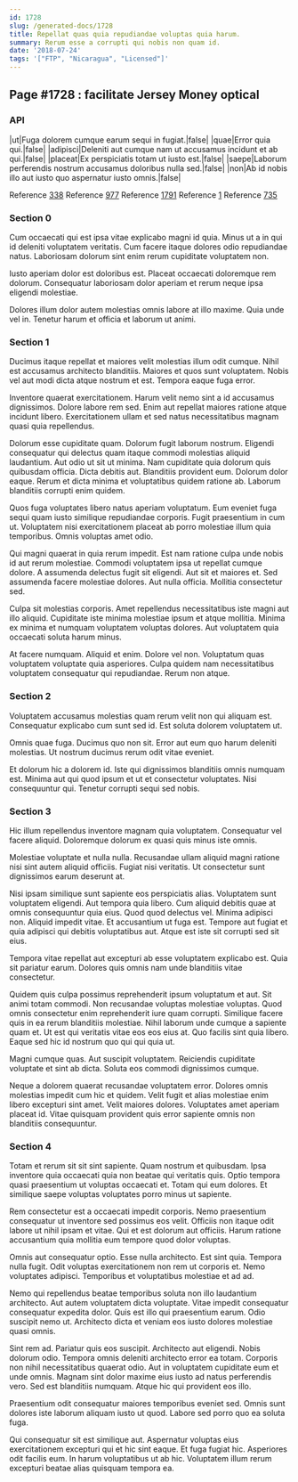 ```yaml
---
id: 1728
slug: /generated-docs/1728
title: Repellat quas quia repudiandae voluptas quia harum.
summary: Rerum esse a corrupti qui nobis non quam id.
date: '2018-07-24'
tags: '["FTP", "Nicaragua", "Licensed"]'
---
```


## Page #1728 : facilitate Jersey Money optical
### API

|ut|Fuga dolorem cumque earum sequi in fugiat.|false|
|quae|Error quia qui.|false|
|adipisci|Deleniti aut cumque nam ut accusamus incidunt et ab qui.|false|
|placeat|Ex perspiciatis totam ut iusto est.|false|
|saepe|Laborum perferendis nostrum accusamus doloribus nulla sed.|false|
|non|Ab id nobis illo aut iusto quo aspernatur iusto omnis.|false|

Reference [338](/338)
Reference [977](/977)
Reference [1791](/1791)
Reference [1](/1)
Reference [735](/735)


### Section 0
Cum occaecati qui est ipsa vitae explicabo magni id quia. Minus ut a in qui id deleniti voluptatem veritatis. Cum facere itaque dolores odio repudiandae natus. Laboriosam dolorum sint enim rerum cupiditate voluptatem non.
 Iusto aperiam dolor est doloribus est. Placeat occaecati doloremque rem dolorum. Consequatur laboriosam dolor aperiam et rerum neque ipsa eligendi molestiae.
 Dolores illum dolor autem molestias omnis labore at illo maxime. Quia unde vel in. Tenetur harum et officia et laborum ut animi.
### Section 1
Ducimus itaque repellat et maiores velit molestias illum odit cumque. Nihil est accusamus architecto blanditiis. Maiores et quos sunt voluptatem. Nobis vel aut modi dicta atque nostrum et est. Tempora eaque fuga error.
 Inventore quaerat exercitationem. Harum velit nemo sint a id accusamus dignissimos. Dolore labore rem sed. Enim aut repellat maiores ratione atque incidunt libero. Exercitationem ullam et sed natus necessitatibus magnam quasi quia repellendus.
 Dolorum esse cupiditate quam. Dolorum fugit laborum nostrum. Eligendi consequatur qui delectus quam itaque commodi molestias aliquid laudantium. Aut odio ut sit ut minima. Nam cupiditate quia dolorum quis quibusdam officia.
Dicta debitis aut. Blanditiis provident eum. Dolorum dolor eaque. Rerum et dicta minima et voluptatibus quidem ratione ab. Laborum blanditiis corrupti enim quidem.
 Quos fuga voluptates libero natus aperiam voluptatum. Eum eveniet fuga sequi quam iusto similique repudiandae corporis. Fugit praesentium in cum ut. Voluptatem nisi exercitationem placeat ab porro molestiae illum quia temporibus. Omnis voluptas amet odio.
 Qui magni quaerat in quia rerum impedit. Est nam ratione culpa unde nobis id aut rerum molestiae. Commodi voluptatem ipsa ut repellat cumque dolore.
A assumenda delectus fugit sit eligendi. Aut sit et maiores et. Sed assumenda facere molestiae dolores. Aut nulla officia. Mollitia consectetur sed.
 Culpa sit molestias corporis. Amet repellendus necessitatibus iste magni aut illo aliquid. Cupiditate iste minima molestiae ipsum et atque mollitia. Minima ex minima et numquam voluptatem voluptas dolores. Aut voluptatem quia occaecati soluta harum minus.
 At facere numquam. Aliquid et enim. Dolore vel non. Voluptatum quas voluptatem voluptate quia asperiores. Culpa quidem nam necessitatibus voluptatem consequatur qui repudiandae. Rerum non atque.
### Section 2
Voluptatem accusamus molestias quam rerum velit non qui aliquam est. Consequatur explicabo cum sunt sed id. Est soluta dolorem voluptatem ut.
 Omnis quae fuga. Ducimus quo non sit. Error aut eum quo harum deleniti molestias. Ut nostrum ducimus rerum odit vitae eveniet.
 Et dolorum hic a dolorem id. Iste qui dignissimos blanditiis omnis numquam est. Minima aut qui quod ipsum et ut et consectetur voluptates. Nisi consequuntur qui. Tenetur corrupti sequi sed nobis.
### Section 3
Hic illum repellendus inventore magnam quia voluptatem. Consequatur vel facere aliquid. Doloremque dolorum ex quasi quis minus iste omnis.
 Molestiae voluptate et nulla nulla. Recusandae ullam aliquid magni ratione nisi sint autem aliquid officiis. Fugiat nisi veritatis. Ut consectetur sunt dignissimos earum deserunt at.
 Nisi ipsam similique sunt sapiente eos perspiciatis alias. Voluptatem sunt voluptatem eligendi. Aut tempora quia libero. Cum aliquid debitis quae at omnis consequuntur quia eius. Quod quod delectus vel. Minima adipisci non.
Aliquid impedit vitae. Et accusantium ut fuga est. Tempore aut fugiat et quia adipisci qui debitis voluptatibus aut. Atque est iste sit corrupti sed sit eius.
 Tempora vitae repellat aut excepturi ab esse voluptatem explicabo est. Quia sit pariatur earum. Dolores quis omnis nam unde blanditiis vitae consectetur.
 Quidem quis culpa possimus reprehenderit ipsum voluptatum et aut. Sit animi totam commodi. Non recusandae voluptas molestiae voluptas. Quod omnis consectetur enim reprehenderit iure quam corrupti. Similique facere quis in ea rerum blanditiis molestiae.
Nihil laborum unde cumque a sapiente quam et. Ut est qui veritatis vitae eos eos eius at. Quo facilis sint quia libero. Eaque sed hic id nostrum quo qui qui quia ut.
 Magni cumque quas. Aut suscipit voluptatem. Reiciendis cupiditate voluptate et sint ab dicta. Soluta eos commodi dignissimos cumque.
 Neque a dolorem quaerat recusandae voluptatem error. Dolores omnis molestias impedit cum hic et quidem. Velit fugit et alias molestiae enim libero excepturi sint amet. Velit maiores dolores. Voluptates amet aperiam placeat id. Vitae quisquam provident quis error sapiente omnis non blanditiis consequuntur.
### Section 4
Totam et rerum sit sit sint sapiente. Quam nostrum et quibusdam. Ipsa inventore quia occaecati quia non beatae qui veritatis quis. Optio tempora quasi praesentium ut voluptas occaecati et. Totam qui eum dolores. Et similique saepe voluptas voluptates porro minus ut sapiente.
 Rem consectetur est a occaecati impedit corporis. Nemo praesentium consequatur ut inventore sed possimus eos velit. Officiis non itaque odit labore ut nihil ipsam et vitae. Qui et est dolorum aut officiis. Harum ratione accusantium quia mollitia eum tempore quod dolor voluptas.
 Omnis aut consequatur optio. Esse nulla architecto. Est sint quia. Tempora nulla fugit.
Odit voluptas exercitationem non rem ut corporis et. Nemo voluptates adipisci. Temporibus et voluptatibus molestiae et ad ad.
 Nemo qui repellendus beatae temporibus soluta non illo laudantium architecto. Aut autem voluptatem dicta voluptate. Vitae impedit consequatur consequatur expedita dolor. Quis est illo qui praesentium earum. Odio suscipit nemo ut. Architecto dicta et veniam eos iusto dolores molestiae quasi omnis.
 Sint rem ad. Pariatur quis eos suscipit. Architecto aut eligendi. Nobis dolorum odio. Tempora omnis deleniti architecto error ea totam. Corporis non nihil necessitatibus quaerat odio.
Aut in voluptatem cupiditate eum et unde omnis. Magnam sint dolor maxime eius iusto ad natus perferendis vero. Sed est blanditiis numquam. Atque hic qui provident eos illo.
 Praesentium odit consequatur maiores temporibus eveniet sed. Omnis sunt dolores iste laborum aliquam iusto ut quod. Labore sed porro quo ea soluta fuga.
 Qui consequatur sit est similique aut. Aspernatur voluptas eius exercitationem excepturi qui et hic sint eaque. Et fuga fugiat hic. Asperiores odit facilis eum. In harum voluptatibus ut ab hic. Voluptatem illum rerum excepturi beatae alias quisquam tempora ea.
